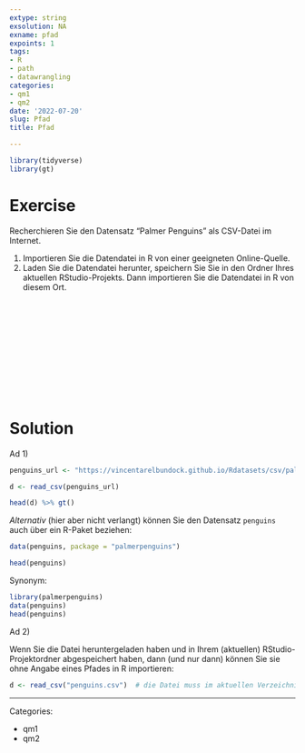 ```yaml
---
extype: string
exsolution: NA
exname: pfad
expoints: 1
tags:
- R
- path
- datawrangling
categories:
- qm1
- qm2
date: '2022-07-20'
slug: Pfad
title: Pfad

---
```



```r
library(tidyverse)
library(gt)
```





# Exercise

Recherchieren Sie den Datensatz "Palmer Penguins" als CSV-Datei im Internet.

1. Importieren Sie die Datendatei in R von einer geeigneten Online-Quelle.
2. Laden Sie die Datendatei herunter, speichern Sie Sie in den Ordner Ihres aktuellen RStudio-Projekts. Dann importieren Sie die Datendatei in R von diesem Ort.





</br>
</br>
</br>
</br>
</br>
</br>
</br>
</br>
</br>
</br>

# Solution


Ad 1)

```r
penguins_url <- "https://vincentarelbundock.github.io/Rdatasets/csv/palmerpenguins/penguins.csv"

d <- read_csv(penguins_url)
```


```r
head(d) %>% gt()
```


*Alternativ* (hier aber nicht verlangt) können Sie den Datensatz `penguins` auch über ein R-Paket beziehen:

```r
data(penguins, package = "palmerpenguins")

head(penguins)
```

Synonym:

```r
library(palmerpenguins)
data(penguins)
head(penguins)
```



Ad 2)

Wenn Sie die Datei heruntergeladen haben und in Ihrem (aktuellen) RStudio-Projektordner abgespeichert haben, dann (und nur dann) können Sie sie ohne Angabe eines Pfades in R importieren:


```r
d <- read_csv("penguins.csv")  # die Datei muss im aktuellen Verzeichnis liegen
```





---

Categories: 

- qm1
- qm2

